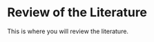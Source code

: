 # Review of the Literature {#review}

<!--
The {#review} text after the chapter declaration will allow us to link throughout the document back to the beginning of Chapter 2. Look for the reference to this label at the beginning of Chapter 3. These labels will automatically be generated (if not specified) by changing the spaces to hyphens and capital letters to lowercase. For example, if it weren't specified here, the label would be '#review-of-the-literature'.
-->

This is where you will review the literature.




